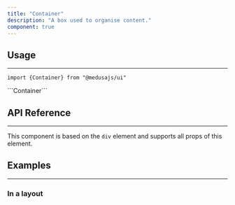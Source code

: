 ```yaml
---
title: "Container"
description: "A box used to organise content."
component: true
---
```


<ComponentExample name="container-demo" />

## Usage

---

<Snippet>```import {Container} from "@medusajs/ui"```</Snippet>

<Snippet>
  ```<Container>Container</Container>```
</Snippet>

## API Reference

---

This component is based on the `div` element and supports all props of this element.

## Examples

---

### In a layout

<ComponentExample name="container-layout" />
